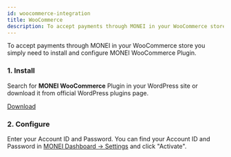 ```yaml
---
id: woocommerce-integration
title: WooCommerce
description: To accept payments through MONEI in your WooCommerce store you simply need to install and configure MONEI WooCommerce Plugin.
---
```


To accept payments through MONEI in your WooCommerce store you simply need to install and configure MONEI WooCommerce Plugin.

### 1. Install

Search for **MONEI WooCommerce** Plugin in your WordPress site or download it from official WordPress plugins page.

<p>
  <a href="https://wordpress.org/plugins/monei/" target="_blank" className="button button--primary">
    Download
  </a>
</p>

### 2. Configure

Enter your Account ID and Password. You can find your Account ID and Password in [MONEI Dashboard → Settings](https://dashboard.monei.com/settings) and click "Activate".
